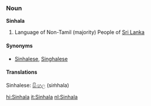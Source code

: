 ===Noun===
'''Sinhala'''

# Language of  Non-Tamil (majority) People of [[Sri Lanka]]

====Synonyms====
*[[Sinhalese]], [[Singhalese]]

====Translations====
Sinhalese: [[සිංහල]] (siṁhala)

[[hi:Sinhala]]
[[it:Sinhala]]
[[nl:Sinhala]]